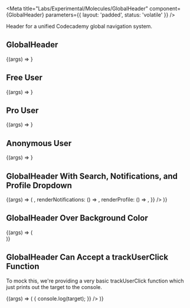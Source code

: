 
<Meta
  title="Labs/Experimental/Molecules/GlobalHeader"
  component={GlobalHeader}
  parameters={{ layout: 'padded', status: 'volatile' }}
/>

Header for a unified Codecademy global navigation system.

## GlobalHeader

<Canvas withSource="open">
  <Story name="GlobalHeader">
    {(args) => <GlobalHeader variant={{ type: 'free' }} />}
  </Story>
</Canvas>

<Props of={GlobalHeader} />

## Free User

<Canvas>
  <Story name="Free User Global Header">
    {(args) => <GlobalHeader variant={{ type: 'free' }} />}
  </Story>
</Canvas>

## Pro User

<Canvas>
  <Story name="Pro User Global Header">
    {(args) => <GlobalHeader variant={{ type: 'pro' }} />}
  </Story>
</Canvas>

## Anonymous User

<Canvas>
  <Story name="Anonymous User Global Header">
    {(args) => <GlobalHeader variant={{ type: 'anon' }} />}
  </Story>
</Canvas>

## GlobalHeader With Search, Notifications, and Profile Dropdown

<Canvas>
  <Story name="GlobalHeader Search Notifications Profile">
    {(args) => (
      <GlobalHeader
        variant={{
          type: 'pro',
          renderSearch: () => <IconButton icon={SearchIcon} />,
          renderNotifications: () => <IconButton icon={BellIcon} />,
          renderProfile: () => <IconButton icon={PersonIcon} />,
        }}
      />
    )}
  </Story>
</Canvas>

## GlobalHeader Over Background Color

<Canvas>
  <Story name="Background Color GlobalHeader">
    {(args) => (
      <div style={{ backgroundColor: colors.beige }}>
        <GlobalHeader variant={{ type: 'anon' }} />
      </div>
    )}
  </Story>
</Canvas>

## GlobalHeader Can Accept a trackUserClick Function

To mock this, we're providing a very basic trackUserClick function which just prints out the target to the console.

<Canvas>
  <Story name="TrackUserClick GlobalHeader">
    {(args) => (
      <GlobalHeader
        variant={{ type: 'anon' }}
        trackUserClick={(target) => {
          console.log(target);
        }}
      />
    )}
  </Story>
</Canvas>
